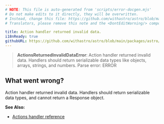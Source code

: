 ```yaml
---
# NOTE: This file is auto-generated from 'scripts/error-docgen.mjs'
# Do not make edits to it directly, they will be overwritten.
# Instead, change this file: https://github.com/withastro/astro/blob/main/packages/astro/src/core/errors/errors-data.ts
# Translators, please remove this note and the <DontEditWarning/> component.

title: Action handler returned invalid data.
i18nReady: true
githubURL: https://github.com/withastro/astro/blob/main/packages/astro/src/core/errors/errors-data.ts
---
```


<DontEditWarning />


> **ActionsReturnedInvalidDataError**: Action handler returned invalid data. Handlers should return serializable data types like objects, arrays, strings, and numbers. Parse error: ERROR

## What went wrong?
Action handler returned invalid data. Handlers should return serializable data types, and cannot return a Response object.

**See Also:**
-  [Actions handler reference](/en/reference/api-reference/#handler-property)


